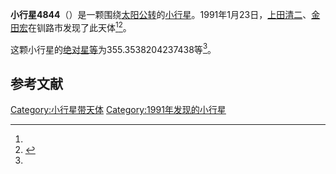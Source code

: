 {{Infobox planet
| bgcolour = #FFFFC0
| name = 4844 Matsuyama
| symbol = 
| image = 
| caption = 
| discovery = yes
| discovery_ref = 
| discoverer = [[上田清二|上田清二]]、[[金田宏|金田宏]]
| discovery_site = [[钏路市|钏路市]] 
| discovered = 1991年1月23日
| designations = yes
| mp_name = 
| named_after = 
| alt_names = 1991 BA2/ 1955 MQ / 1963 MA / 1980 TF6 / 1983 FB / 1985 YV1
| mp_category = [[主带小行星|主带小行星]]
| orbit_ref = <ref name="a">[http://ssd.jpl.nasa.gov/sbdb.cgi?sstr=4844 4844 Matsuyama] {{Wayback|url=http://ssd.jpl.nasa.gov/sbdb.cgi?sstr=4844 |date=20201124010848 }}，小行星數據庫瀏覽器（JPL Small-Body Database Browser）－[[美国国家航空航天局|美国国家航空航天局]]喷气推进实验室</ref>
| epoch = 2456400.5 (2013年4月18日更新)
| aphelion = {{convert|3.113792254378269|AU|km|3|abbr=on|lk=out}}
| perihelion = {{convert|1.992487501689194|AU|km|3|abbr=on}}
| semimajor = {{convert|2.553139878033731|AU|km|3|abbr=on}}
| eccentricity = 0.219593286
| period = 1490.08259 [[日|日]]<br />4.08[[儒略年|儒略年]]
| avg_speed = 
| inclination = 5.963349952849274
| asc_node = 248.2925769337442
| mean_anomaly = 
| arg_peri = 355.3538204237438
| satellites = 
| physical_characteristics = yes
| dimensions = 
| mass = 
| density = 
| surface_grav = 
| escape_velocity = 
| sidereal_day = 
| axial_tilt = 
| pole_ecliptic_lat = 
| pole_ecliptic_lon = 
| albedo = 
| temperatures= 
| temp_name1 = 
| mean_temp_1 = 
| max_temp_1 = 
| temp_name2 = 
| max_temp_2 = 
| spectral_type = 
| abs_magnitude = 355.3538204237438
}}

'''小行星4844'''（{{lang-en|4844 Matsuyama}}）是一颗围绕[[太阳|太阳]][[公转|公转]]的[[小行星|小行星]]。1991年1月23日，[[上田清二|上田清二]]、[[金田宏|金田宏]]在钏路市发现了此天体<ref name="a" /><ref>{{cite news|title=小行星列表|url=http://cfa-www.harvard.edu/iau/lists/NumberedMPs.txt|accessdate=2013-07-08|newspaper=哈佛大学|archive-date=2008-05-17|archive-url=https://web.archive.org/web/20080517010638/http://cfa-www.harvard.edu/iau/lists/NumberedMPs.txt|dead-url=no}}</ref>。

这颗小行星的[[绝对星等|绝对星等]]为355.3538204237438等<ref name="a" />。

==参考文献==
{{reflist}}
{{Minor Planet Number|[[小行星4843|小行星4843]]|[[小行星4845|小行星4845]]}}

{{小天体}}

[[Category:小行星带天体|Category:小行星带天体]]
[[Category:1991年发现的小行星|Category:1991年发现的小行星]]

{{asteroid-stub}}